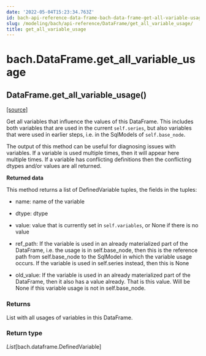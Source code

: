 ```yaml
---
date: '2022-05-04T15:23:34.763Z'
id: bach-api-reference-data-frame-bach-data-frame-get-all-variable-usage
slug: /modeling/bach/api-reference/DataFrame/get_all_variable_usage/
title: get_all_variable_usage
---
```


# bach.DataFrame.get_all_variable_usage

<div className="method">

<h2 className="signature-method"><span className="additional-name">DataFrame.</span><span className="name">get_all_variable_usage(</span><small className="parameter-list"></small>)</h2>


&#8203;<span className="view-source">[[source]](https://github.com/objectiv/objectiv-analytics/blob/main/bach/bach/dataframe.py)</span>

<div className="content">

Get all variables that influence the values of this DataFrame.
This includes both variables that are used in the current `self.series`, but also variables that
were used in earlier steps, i.e. in the SqlModels of `self.base_node`.

The output of this method can be useful for diagnosing issues with variables. If a variable is used
multiple times, then it will appear here multiple times. If a variable has conflicting definitions
then the conflicting dtypes and/or values are all returned.

**Returned data**

This method returns a list of DefinedVariable tuples, the fields in the tuples:

* name: name of the variable


* dtype: dtype


* value: value that is currently set in `self.variables`, or None if there is no value


* ref_path: If the variable is used in an already materialized part of the DataFrame, i.e.
the usage is in self.base_node, then this is the reference path from self.base_node to the
SqlModel in which the variable usage occurs. If the variable is used in self.series instead,
then this is None


* old_value: If the variable is used in an already materialized part of the DataFrame, then it
also has a value already. That is this value. Will be None if this variable usage is not in
self.base_node.




### Returns

List with all usages of variables in this DataFrame.



### Return type

*List*[bach.dataframe.DefinedVariable]



</div>


</div>
